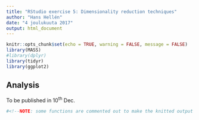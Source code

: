 ```yaml
---
title: "RStudio exercise 5: Dimensionality reduction techniques"
author: "Hans Hellén"
date: "4 joulukuuta 2017"
output: html_document
---
```



```r
knitr::opts_chunk$set(echo = TRUE, warning = FALSE, message = FALSE)
library(MASS)
#library(dplyr)
library(tidyr)
library(ggplot2)
```

## Analysis
To be published in 10^th^ Dec.
```r
#<!--NOTE: some functions are commented out to make the knitted output more simple.-->
```